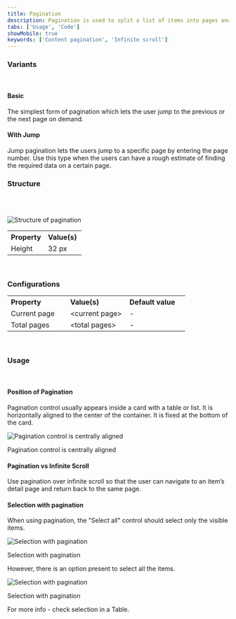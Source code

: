 ```yaml
---
title: Pagination
description: Pagination is used to split a list of items into pages and jump to the next/previous or a specific page for ease of navigation.
tabs: ['Usage', 'Code']
showMobile: true
keywords: ['Content pagination', 'Infinite scroll']
---
```


### Variants

<br/>

#### Basic

The simplest form of pagination which lets the user jump to the previous or the next page on demand.

<Preview name='components-pagination-basic-pagination--basic-pagination'/>

#### With Jump

Jump pagination lets the users jump to a specific page by entering the page number. Use this type when the users can have a rough estimate of finding the required data on a certain page.

<Preview name='components-pagination-pagination-with-jump--pagination-with-jump'/>

### Structure
<br/>
<br/>

![Structure of pagination](./images/pagination-structure.png)
<br/>

<table style="width: 100%">
 <tbody>
   <tr>
     <th style="width:50%; text-align: left;">Property</th>
     <th style="width:50%; text-align: left;">Value(s)</th>
   </tr>
   <tr style="vertical-align: top">
      <td>Height</td>
      <td>32 px</td>
   </tr>
 </tbody>
</table>
<br/>

### Configurations
<table style="width: 100%">
  <tbody>
    <tr>
      <th style="width:33%; text-align: left;">Property</th>
      <th style="width:33%; text-align: left;">Value(s)</th>
      <th style="width:33%; text-align: left;">Default value</th>
    </tr>
    <tr style="vertical-align: top">
      <td>Current page</td>
      <td>&#60;current page&#62;</td>
      <td>-</td>
    </tr>
    <tr style="vertical-align: top">
      <td>Total pages</td>
      <td>&#60;total pages&#62;</td>
      <td>-</td>
    </tr>
  </tbody>
</table>
<br/>

### Usage

<br/>

#### Position of Pagination

Pagination control usually appears inside a card with a table or list. It is horizontally aligned to the center of the container. It is fixed at the bottom of the card.

![Pagination control is centrally aligned](./images/pagination-1.png)
<Caption> Pagination control is centrally aligned </Caption>

<br/>

#### Pagination vs Infinite Scroll

Use pagination over infinite scroll so that the user can navigate to an item’s detail page and return back to the same page.

#### Selection with pagination

When using pagination, the "Select all" control should select only the visible items. 

![Selection with pagination](./images/pagination-2.png)
<Caption> Selection with pagination </Caption>

<br/>

However, there is an option present to select all the items.

![Selection with pagination](./images/pagination-3.png)
<Caption> Selection with pagination </Caption>

<br/>

For more info - check selection in a Table.
